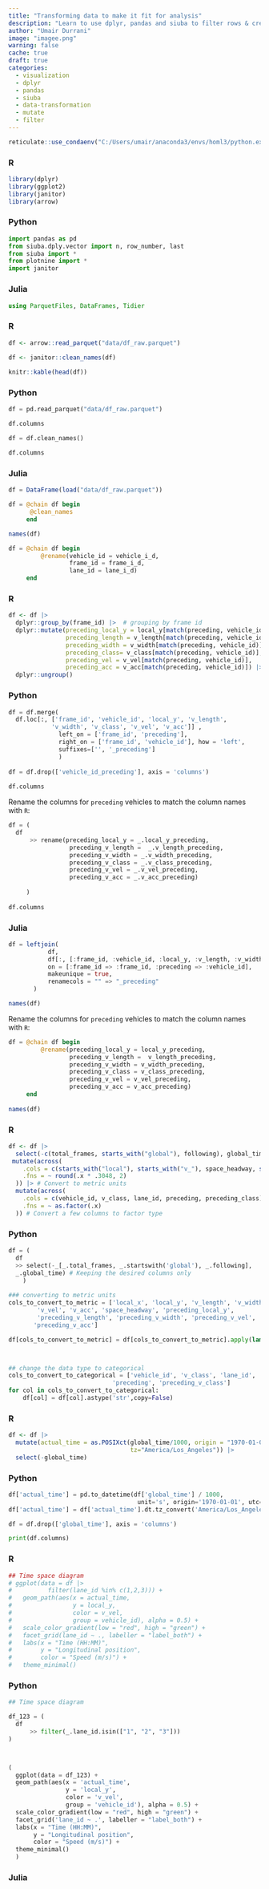 ```yaml
---
title: "Transforming data to make it fit for analysis"
description: "Learn to use dplyr, pandas and siuba to filter rows & create and change columns"
author: "Umair Durrani"
image: "imagee.png"
warning: false
cache: true
draft: true
categories:
  - visualization
  - dplyr
  - pandas
  - siuba
  - data-transformation
  - mutate
  - filter
---
```


```r
reticulate::use_condaenv("C:/Users/umair/anaconda3/envs/homl3/python.exe")
```


::: {.panel-tabset group="language"}
### R
```r
library(dplyr)
library(ggplot2)
library(janitor)
library(arrow)
```

### Python
```python
import pandas as pd
from siuba.dply.vector import n, row_number, last
from siuba import *
from plotnine import *
import janitor
```

### Julia
```julia
using ParquetFiles, DataFrames, Tidier
```
:::




::: {.panel-tabset group="language"}
### R
```r
df <- arrow::read_parquet("data/df_raw.parquet")

df <- janitor::clean_names(df) 
  
knitr::kable(head(df))
```

### Python
```python
df = pd.read_parquet("data/df_raw.parquet")

df.columns

df = df.clean_names()

df.columns
```


### Julia
```julia
df = DataFrame(load("data/df_raw.parquet"))

df = @chain df begin
      @clean_names
     end

names(df)

df = @chain df begin
         @rename(vehicle_id = vehicle_i_d,
                 frame_id = frame_i_d,
                 lane_id = lane_i_d)
     end
```
:::



::: {.panel-tabset group="language"}
### R
```r
df <- df |> 
  dplyr::group_by(frame_id) |>  # grouping by frame id
  dplyr::mutate(preceding_local_y = local_y[match(preceding, vehicle_id)],
                preceding_length = v_length[match(preceding, vehicle_id)],
                preceding_width = v_width[match(preceding, vehicle_id)],
                preceding_class= v_class[match(preceding, vehicle_id)],
                preceding_vel = v_vel[match(preceding, vehicle_id)],
                preceding_acc = v_acc[match(preceding, vehicle_id)]) |> 
  dplyr::ungroup()
```

### Python
```python
df = df.merge(
  df.loc[:, ['frame_id', 'vehicle_id', 'local_y', 'v_length',
            'v_width', 'v_class', 'v_vel', 'v_acc']] , 
              left_on = ['frame_id', 'preceding'], 
              right_on = ['frame_id', 'vehicle_id'], how = 'left', 
              suffixes=['', '_preceding']
              )
              
df = df.drop(['vehicle_id_preceding'], axis = 'columns')
              
df.columns
```

Rename the columns for `preceding` vehicles to match the column names with `R`:
```python
df = (
  df 
      >> rename(preceding_local_y = _.local_y_preceding,
                 preceding_v_length =  _.v_length_preceding,
                 preceding_v_width = _.v_width_preceding,
                 preceding_v_class = _.v_class_preceding,
                 preceding_v_vel = _.v_vel_preceding,
                 preceding_v_acc = _.v_acc_preceding)
     
     )
     
df.columns
```



### Julia
```julia
df = leftjoin(
           df,
           df[:, [:frame_id, :vehicle_id, :local_y, :v_length, :v_width, :v_class, :v_vel, :v_acc]],
           on = [:frame_id => :frame_id, :preceding => :vehicle_id],
           makeunique = true, 
           renamecols = "" => "_preceding"
       )

names(df)
```

Rename the columns for `preceding` vehicles to match the column names with `R`:
```julia
df = @chain df begin
         @rename(preceding_local_y = local_y_preceding,
                 preceding_v_length =  v_length_preceding,
                 preceding_v_width = v_width_preceding,
                 preceding_v_class = v_class_preceding,
                 preceding_v_vel = v_vel_preceding,
                 preceding_v_acc = v_acc_preceding)
     end
     
names(df)
```
:::




::: {.panel-tabset group="language"}
### R
```r
df <- df |>
  select(-c(total_frames, starts_with("global"), following), global_time) |> # Keeping the desired columns only
 mutate(across(
    .cols = c(starts_with("local"), starts_with("v_"), space_headway, starts_with("preceding"), -preceding, -preceding_class, -v_class),
    .fns = ~ round(.x * .3048, 2)
  )) |> # Convert to metric units
  mutate(across(
    .cols = c(vehicle_id, v_class, lane_id, preceding, preceding_class),
    .fns = ~ as.factor(.x)
  )) # Convert a few columns to factor type
```

### Python
```python
df = (
  df 
  >> select(-_[_.total_frames, _.startswith('global'), _.following], 
  _.global_time) # Keeping the desired columns only
    )
    
### converting to metric units
cols_to_convert_to_metric = ['local_x', 'local_y', 'v_length', 'v_width', 
        'v_vel', 'v_acc', 'space_headway', 'preceding_local_y',
        'preceding_v_length', 'preceding_v_width', 'preceding_v_vel',
       'preceding_v_acc']

df[cols_to_convert_to_metric] = df[cols_to_convert_to_metric].apply(lambda x: x * .3048).round(2)



## change the data type to categorical
cols_to_convert_to_categorical = ['vehicle_id', 'v_class', 'lane_id', 
                             'preceding', 'preceding_v_class']
for col in cols_to_convert_to_categorical:
    df[col] = df[col].astype('str',copy=False)
```
:::




::: {.panel-tabset group="language"}
### R
```r
df <- df |> 
  mutate(actual_time = as.POSIXct(global_time/1000, origin = "1970-01-01", 
                                  tz="America/Los_Angeles")) |>
  select(-global_time)
```

### Python
```python
df['actual_time'] = pd.to_datetime(df['global_time'] / 1000, 
                                    unit='s', origin='1970-01-01', utc=True)
df['actual_time'] = df['actual_time'].dt.tz_convert('America/Los_Angeles')

df = df.drop(['global_time'], axis = 'columns')

print(df.columns)
```
:::




::: {.panel-tabset group="language"}
### R
```r
## Time space diagram
# ggplot(data = df |> 
#          filter(lane_id %in% c(1,2,3))) +
#   geom_path(aes(x = actual_time, 
#                 y = local_y, 
#                 color = v_vel,
#                 group = vehicle_id), alpha = 0.5) +
#   scale_color_gradient(low = "red", high = "green") +
#   facet_grid(lane_id ~ ., labeller = "label_both") +
#   labs(x = "Time (HH:MM)",
#        y = "Longitudinal position",
#        color = "Speed (m/s)") +
#   theme_minimal()
```

### Python
```python
## Time space diagram

df_123 = (
  df  
      >> filter(_.lane_id.isin(["1", "2", "3"]))
)



(
  ggplot(data = df_123) +
  geom_path(aes(x = 'actual_time',
                y = 'local_y',
                color = 'v_vel',
                group = 'vehicle_id'), alpha = 0.5) +
  scale_color_gradient(low = "red", high = "green") +
  facet_grid('lane_id ~ .', labeller = "label_both") +
  labs(x = "Time (HH:MM)",
       y = "Longitudinal position",
       color = "Speed (m/s)") +
  theme_minimal()
  )
```


### Julia
```julia

```
:::